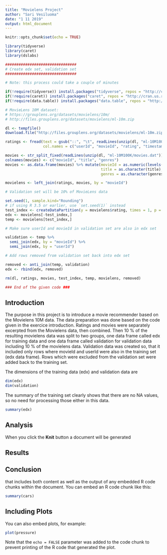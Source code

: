 ```yaml
---
title: "Movielens Project"
author: "Sari Vesiluoma"
date: "1 11 2019"
output: html_document
---
```


```r
knitr::opts_chunk$set(echo = TRUE)
```

```r
library(tidyverse)
library(caret)
library(dslabs)

################################
# Create edx set, validation set
################################

# Note: this process could take a couple of minutes

if(!require(tidyverse)) install.packages("tidyverse", repos = "http://cran.us.r-project.org")
if(!require(caret)) install.packages("caret", repos = "http://cran.us.r-project.org")
if(!require(data.table)) install.packages("data.table", repos = "http://cran.us.r-project.org")

# MovieLens 10M dataset:
# https://grouplens.org/datasets/movielens/10m/
# http://files.grouplens.org/datasets/movielens/ml-10m.zip

dl <- tempfile()
download.file("http://files.grouplens.org/datasets/movielens/ml-10m.zip", dl)

ratings <- fread(text = gsub("::", "\t", readLines(unzip(dl, "ml-10M100K/ratings.dat"))),
                 col.names = c("userId", "movieId", "rating", "timestamp"))

movies <- str_split_fixed(readLines(unzip(dl, "ml-10M100K/movies.dat")), "\\::", 3)
colnames(movies) <- c("movieId", "title", "genres")
movies <- as.data.frame(movies) %>% mutate(movieId = as.numeric(levels(movieId))[movieId],
                                           title = as.character(title),
                                           genres = as.character(genres))

movielens <- left_join(ratings, movies, by = "movieId")

# Validation set will be 10% of MovieLens data

set.seed(1, sample.kind="Rounding")
# if using R 3.5 or earlier, use `set.seed(1)` instead
test_index <- createDataPartition(y = movielens$rating, times = 1, p = 0.1, list = FALSE)
edx <- movielens[-test_index,]
temp <- movielens[test_index,]

# Make sure userId and movieId in validation set are also in edx set

validation <- temp %>% 
  semi_join(edx, by = "movieId") %>%
  semi_join(edx, by = "userId")

# Add rows removed from validation set back into edx set

removed <- anti_join(temp, validation)
edx <- rbind(edx, removed)

rm(dl, ratings, movies, test_index, temp, movielens, removed)

### End of the given code ###
```

## Introduction

The purpose in this project is to introduce a movie recommender based on the Movielens 10M data. The data preparation was done based on the code given in the exercice introduction. Ratings and movies were separately excerpted from the Movielens data, then combined. Then 10 % of the resulting movielens data was split to two groups, one data frame called edx for training data and one data frame called validation for validation data including 10 % of the movielens data. Validation data was created so, that it included only rows where movieId and userId were also in the training set (edx data frame). Rows which were excluded from the validation set were added back to the training set. 

The dimensions of the training data (edx) and validation data are
```r
dim(edx)
dim(validation)
```

The summary of the training set clearly shows that there are no NA values, so no need for processing those either in this data.
```r
summary(edx)
```



## Analysis

When you click the **Knit** button a document will be generated 

## Results

## Conclusion

that includes both content as well as the output of any embedded R code chunks within the document. You can embed an R code chunk like this:

```r
summary(cars)
```

## Including Plots

You can also embed plots, for example:

```r
plot(pressure)
```

Note that the `echo = FALSE` parameter was added to the code chunk to prevent printing of the R code that generated the plot.
